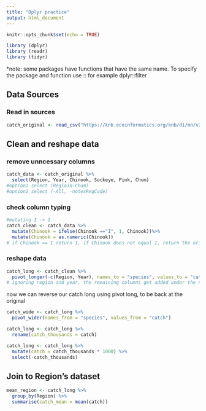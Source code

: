 ```yaml
---
title: "Dplyr practice"
output: html_document
---
```


```r
knitr::opts_chunk$set(echo = TRUE)
```

```r
library (dplyr)
library (readr)
library (tidyr)
```
*note: some packages have functions that have the same name. To specify the package and function use :: for example dplyr::filter 

## Data Sources

### Read in sources

```r
catch_original <- read_csv("https://knb.ecoinformatics.org/knb/d1/mn/v2/object/df35b.302.1")
```

## Clean and reshape data

### remove unncessary columns

```r
catch_data <- catch_original %>%
  select(Region, Year, Chinook, Sockeye, Pink, Chum)
#option1 select (Regioin:Chum)
#option2 select (-All, -notesRegCode)
```

### check column typing

```r
#mutating I -> 1 
catch_clean <- catch_data %>% 
  mutate(Chinook = ifelse(Chinook =="I", 1, Chinook))%>%
  mutate(Chinook = as.numeric(Chinook))
# if Chinook == I return 1, if Chinook does not equal I, return the original Chinook value

```

### reshape data

```r
catch_long <- catch_clean %>%
  pivot_longer(-c(Region, Year), names_to = "species", values_to = "catch")
# ignoring region and year, the remaining columns get added under the new column species, and the values come under the new column catch
```

now we can reverse our catch long using pivot long, to be back at the original

```r
catch_wide <- catch_long %>%
  pivot_wider(names_from = "species", values_from = "catch")
```

```r
catch_long <- catch_long %>%
  rename(catch_thousands = catch)
```

```r
catch_long <- catch_long %>%
  mutate(catch = catch_thousands * 1000) %>%
  select(-catch_thousands)
```

## Join to Region's dataset

```r
mean_region <- catch_long %>%
  group_by(Region) %>%
  summarise(catch_mean = mean(catch))
```

